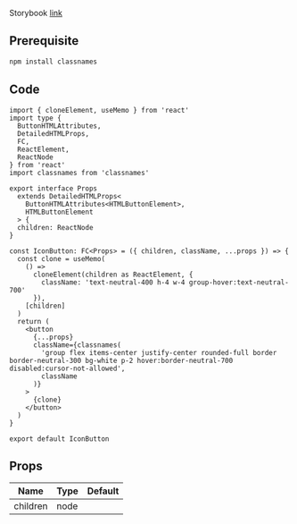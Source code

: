 
Storybook [link](https://components.kidow.me/?path=/story/inputs--icon-button)

## Prerequisite

```bash npm2yarn
npm install classnames
```

## Code

```tsx title="components/IconButton/index.tsx"
import { cloneElement, useMemo } from 'react'
import type {
  ButtonHTMLAttributes,
  DetailedHTMLProps,
  FC,
  ReactElement,
  ReactNode
} from 'react'
import classnames from 'classnames'

export interface Props
  extends DetailedHTMLProps<
    ButtonHTMLAttributes<HTMLButtonElement>,
    HTMLButtonElement
  > {
  children: ReactNode
}

const IconButton: FC<Props> = ({ children, className, ...props }) => {
  const clone = useMemo(
    () =>
      cloneElement(children as ReactElement, {
        className: 'text-neutral-400 h-4 w-4 group-hover:text-neutral-700'
      }),
    [children]
  )
  return (
    <button
      {...props}
      className={classnames(
        'group flex items-center justify-center rounded-full border border-neutral-300 bg-white p-2 hover:border-neutral-700 disabled:cursor-not-allowed',
        className
      )}
    >
      {clone}
    </button>
  )
}

export default IconButton
```

## Props

| Name                 | Type | Default |
| -------------------- | ---- | ------- |
| children<Required /> | node |         |
